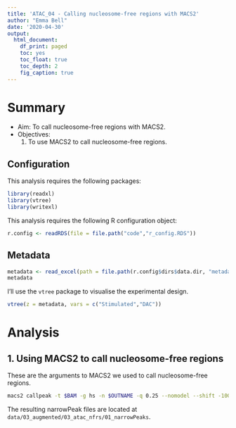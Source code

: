 ```yaml
---
title: 'ATAC_04 - Calling nucleosome-free regions with MACS2'
author: "Emma Bell"
date: '2020-04-30'
output:
  html_document:
    df_print: paged
    toc: yes
    toc_float: true
    toc_depth: 2
    fig_caption: true
---
```


# Summary

* Aim: To call nucleosome-free regions with MACS2.
* Objectives:
  1. To use MACS2 to call nucleosome-free regions.

## Configuration

This analysis requires the following packages:

```r
library(readxl)
library(vtree)
library(writexl)
```

This analysis requires the following R configuration object:

```r
r.config <- readRDS(file = file.path("code","r_config.RDS"))
```

## Metadata

```r
metadata <- read_excel(path = file.path(r.config$dirs$data.dir, "metadata.xlsx"), sheet = "ATAC")
metadata
```

I'll use the `vtree` package to visualise the experimental design.

```r
vtree(z = metadata, vars = c("Stimulated","DAC"))
```

# Analysis

## 1. Using MACS2 to call nucleosome-free regions

These are the arguments to MACS2 we used to call nucleosome-free regions.

```bash
macs2 callpeak -t $BAM -g hs -n $OUTNAME -q 0.25 --nomodel --shift -100 --extsize 200
```

The resulting narrowPeak files are located at `data/03_augmented/03_atac_nfrs/01_narrowPeaks`.
